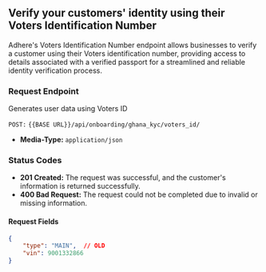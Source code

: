## Verify your customers' identity using their Voters Identification Number

Adhere's Voters Identification Number endpoint allows businesses to verify a customer using their Voters identification number, providing access to details associated with a verified passport for a streamlined and reliable identity verification process.


### Request Endpoint

Generates user data using Voters ID

`POST:` `{{BASE URL}}/api/onboarding/ghana_kyc/voters_id/`

- **Media-Type:** `application/json`

### Status Codes
- **201 Created:** The request was successful, and the customer's information is returned successfully.
- **400 Bad Request:** The request could not be completed due to invalid or missing information.

#### Request Fields

```json
{
    "type": "MAIN",  // OLD
    "vin": 9001332866
}
```